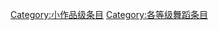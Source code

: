 {{catmore1|[[Wikipedia:舞蹈专题|Wikipedia:舞蹈专题]]}}
{{Articles by Quality|topic=舞蹈|project=舞蹈|format=toc}}
{{emptycat}}

[[Category:小作品级条目|Category:小作品级条目]]
[[Category:各等级舞蹈条目|Category:各等级舞蹈条目]]
